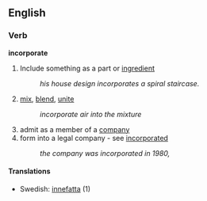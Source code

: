 ==English==
===Verb===
'''incorporate'''
# Include something as a part or [[ingredient]]
#:''his house design incorporates a spiral staircase.''
# [[mix]], [[blend]], [[unite]]
#:''incorporate air into the mixture''
# admit as a member of a [[company]]
# form into a legal company - see [[incorporated]]
#:''the company was incorporated in 1980,''

====Translations====
*Swedish: [[innefatta]] (1)